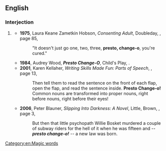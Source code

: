 {{also|presto changeo}}
==English==

===Interjection===
{{en-interj|head=[[presto]] [[change]]-o}}

# {{lb|en|informal}} {{alternative form of|presto chango|lang=en}}
#* '''1975''', Laura Keane Zametkin Hobson, ''Consenting Adult'', Doubleday, {{ISBN|0385034989}}, page 85,
#*: "It doesn't just go one, two, three, '''presto, change-o''', you're cured."
#* '''1984''', Audrey Wood, '''''Presto Change-O''''', Child's Play, {{ISBN|0859531813}}.
#* '''2001''', Karen Kellaher, ''Writing Skills Made Fun: Parts of Speech'', {{ISBN|0439170338}}, page 13,
#*: Then tell them to read the sentence on the front of each flap, open the flap, and read the sentence inside. '''Presto Change-o!''' Common nouns are transformed into proper nouns, right before nouns, right before their eyes!
#* '''2006''', Peter Blauner, ''Slipping Into Darkness: A Novel'', Little, Brown, {{ISBN|0316098663}}, page 3,
#*: But then that little psychopath Willie Bosket murdered a couple of subway riders for the hell of it when he was fifteen and -- '''''presto change-o!''''' -- a new law was born.

[[Category:en:Magic words]]